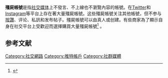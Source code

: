 {{noteTA|G1=IT}}
'''殭屍帳號'''是指[[社会化媒体|社交媒体]]上不發言、不上線也不瀏覽內容的帳號。在[[Twitter|Twitter]]和[[Instagram|Instagram]]等平台上存在著大量殭屍帳號。这些殭屍帳號关注其他帳號，但不参与[[讚按鈕|按讚]]、评论、私訊和发布帖子。殭屍帳號可以由真人或{{link-en|社交平台机器人|Social bot}}创建。有些商家為了顯示自身在社交平台上受歡迎而選擇購買大量殭屍帳號<ref name="Marwick2014">{{Cite book|first=Alice E.|last=Marwick|title=4|chapterurl={{google books |plainurl=y |id=RV3FoAEACAAJ}}|date=28 November 2014|publisher=Yale University Press|isbn=978-0-300-20938-9}}</ref> 。 

== 参考文献 ==
{{Reflist|2}}

[[Category:社交網路|Category:社交網路]]
[[Category:推特帳戶|Category:推特帳戶]]
[[Category:社群媒體|Category:社群媒體]]
{{stub}}